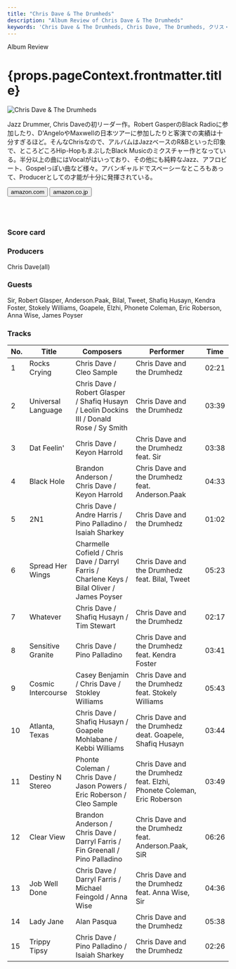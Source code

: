 ```yaml
---
title: "Chris Dave & The Drumheds"
description: "Album Review of Chris Dave & The Drumheds"
keywords: 'Chris Dave & The Drumheds, Chris Dave, The Drumheds, クリス・デイブ, ドラムヘッズ, ザ・ドラムヘッズ'
---
```






<p className="largeP">Album Review</p>
<h1 className="h1--no--margin">{props.pageContext.frontmatter.title}</h1>

<Row  className="image-card-group">
	<Column colMd={"4"} colLg={"4"} noGutterMdLeft="">
       <ImageCard>

![Chris Dave & The Drumheds](../../images/cd/chrisdave1L.jpg) 

</ImageCard>
	</Column>
	<Column colMd={"8"} colLg={"8"} noGutterMdLeft="">
	<p>
	Jazz Drummer, Chris Daveの初リーダー作。Robert GasperのBlack Radioに参加したり、D'AngeloやMaxwellの日本ツアーに参加したりと客演での実績は十分すぎるほど。そんなChrisなので、アルバムはJazzベースのR&Bといった印象で、ところどころHip-HopもまぶしたBlack Musicのミクスチャー作となっている。半分以上の曲にはVocalがはいっており、その他にも純粋なJazz、アフロビート、Gospelっぽい曲など様々。アバンギャルドでスペーシーなところもあって、Producerとしての才能が十分に発揮されている。
	</p>
	<div>
	  <Button href="https://amzn.to/31OoQdD" kind="primary" size="small" renderIcon={ArrowUpRight24}>
      amazon.com
    </Button>
    <Button href="https://amzn.to/38xRbX9" kind="secondary" size="small" renderIcon={ArrowUpRight24}>
      amazon.co.jp
    </Button>
	</div>
	<a href="https://geo.music.apple.com/us/album/chris-dave-and-the-drumhedz/1440881381?mt=1&app=music&ls=1&at=11lcug" style="display:inline-block;overflow:hidden;background:url(https://linkmaker.itunes.apple.com/ja-jp/lockup.svg?releaseDate=2018-01-26&kind=album&bubble=apple_music&style=mono-black) no-repeat;width:180px;height:45px;"></a>
	<a href="https://geo.music.apple.com/us/album/chris-dave-and-the-drumhedz/1440881381?app=itunes&at=11lcug" style="display:inline-block;overflow:hidden;background:url(https://linkmaker.itunes.apple.com/ja-jp/badge-lrg.svg?releaseDate=2018-01-26&kind=album&bubble=itunes_music) no-repeat;width:140px;height:45px;"></a>
	</Column>
</Row>
<Row >
	<Column colMd={"4"} colLg={"4"} noGutterMdLeft="">
<div>
  <h3>Score card</h3>
	<SliderJS1 value="4" />
  <SliderJS2 value="2" />
	<SliderJS3 value="2" />
  <SliderJS4 value="8" />
</div>
</Column>
<Column colMd={"8"} colLg={"8"} noGutterMdLeft="">
<div>
<h3>Producers</h3>
<p>
	Chris Dave(all)
</p>
<h3>Guests</h3>
<p>
	Sir, Robert Glasper, Anderson.Paak, Bilal, Tweet, Shafiq Husayn, Kendra Foster, Stokely Williams, Goapele, Elzhi, Phonete Coleman, Eric Roberson, Anna Wise, James Poyser
</p>
</div>
</Column>
</Row>

<h3>Tracks</h3>

|	No. |	 Title             |	 Composers                                                                                  |	 Performer                                                              |	 Time	|
|	--- |	------------------ | -------------------------------------------------------------------------------------------- | ----------------------------------------------------------------------- | -----	|
|	1	  |	Rocks Crying       | Chris Dave / Cleo Sample                                                                    	|	Chris Dave and the Drumhedz                                            	|	02:21 |
|	2	  |	Universal Language | Chris Dave / Robert Glasper / Shafiq Husayn / Leolin Dockins III / Donald Rose / Sy Smith   	|	Chris Dave and the Drumhedz                                            	|	03:39 |
|	3	  |	Dat Feelin'        | Chris Dave / Keyon Harrold                                                                  	|	Chris Dave and the Drumhedz feat. Sir                                  	|	03:38 |
|	4	  |	Black Hole         | Brandon Anderson / Chris Dave / Keyon Harrold                                               	|	Chris Dave and the Drumhedz feat. Anderson.Paak                        	|	04:33 |
|	5	  |	2N1                | Chris Dave / Andre Harris / Pino Palladino / Isaiah Sharkey                                 	|	Chris Dave and the Drumhedz                                            	|	01:02 |
|	6	  |	Spread Her Wings   | Charmelle Cofield / Chris Dave / Darryl Farris / Charlene Keys / Bilal Oliver / James Poyser	|	Chris Dave and the Drumhedz feat. Bilal, Tweet                         	|	05:23 |
|	7	  |	Whatever           | Chris Dave / Shafiq Husayn / Tim Stewart                                                    	|	Chris Dave and the Drumhedz                                            	|	02:17 |
|	8	  |	Sensitive Granite  | Chris Dave / Pino Palladino                                                                 	|	Chris Dave and the Drumhedz feat. Kendra Foster                        	|	03:41 |
|	9	  |	Cosmic Intercourse | Casey Benjamin / Chris Dave / Stokley Williams                                              	|	Chris Dave and the Drumhedz feat. Stokely Williams                     	|	05:43 |
|	10	|	Atlanta, Texas     | Chris Dave / Shafiq Husayn / Goapele Mohlabane / Kebbi Williams                             	|	Chris Dave and the Drumhedz deat. Goapele, Shafiq Husayn               	|	03:44 |
|	11	|	Destiny N Stereo   | Phonte Coleman / Chris Dave / Jason Powers / Eric Roberson / Cleo Sample                    	|	Chris Dave and the Drumhedz feat. Elzhi, Phonete Coleman, Eric Roberson	|	03:49 |
|	12	|	Clear View         | Brandon Anderson / Chris Dave / Darryl Farris / Fin Greenall / Pino Palladino               	|	Chris Dave and the Drumhedz feat. Anderson.Paak, SiR                   	|	06:26 |
|	13	|	Job Well Done      | Chris Dave / Darryl Farris / Michael Feingold / Anna Wise                                   	|	Chris Dave and the Drumhedz feat. Anna Wise, Sir                       	|	04:36 |
|	14	|	Lady Jane          | Alan Pasqua                                                                                 	|	Chris Dave and the Drumhedz                                            	|	05:38 |
|	15	|	Trippy Tipsy       | Chris Dave / Pino Palladino / Isaiah Sharkey                                                	|	Chris Dave and the Drumhedz                                            	|	02:26 |
